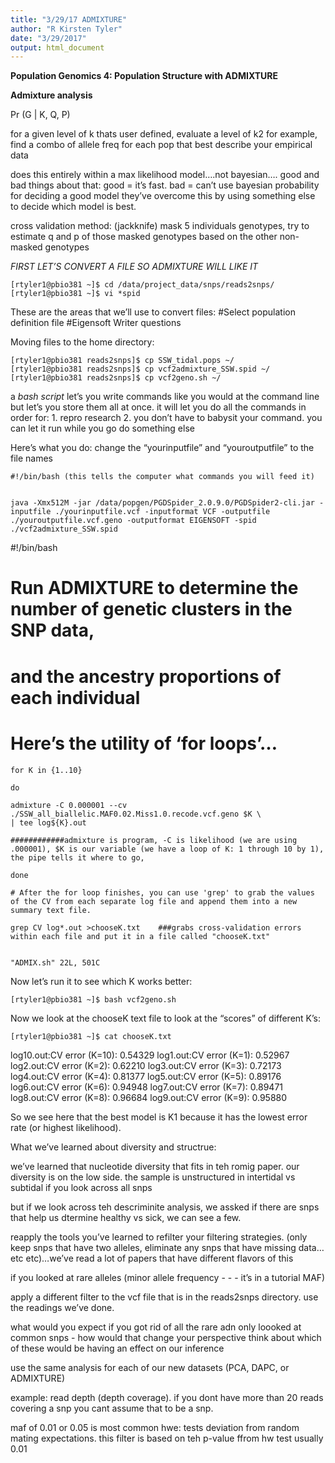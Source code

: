 ```yaml
---
title: "3/29/17 ADMIXTURE"
author: "R Kirsten Tyler"
date: "3/29/2017"
output: html_document
---
```


**Population Genomics 4: Population Structure with ADMIXTURE**

**Admixture analysis**

Pr (G | K, Q, P)

for a given level of k thats user defined, evaluate a level of k2 for example, find  a combo of allele freq for each pop that best describe your empirical data

does this entirely within a max likelihood model....not bayesian.... 
    good and bad things about that: good = it's fast. bad = can't use bayesian probability for deciding a good model
    they've overcome this by using something else to decide which model is best.

cross validation method: (jackknife) mask 5 individuals genotypes, try to estimate q and p of those masked genotypes based on the other non-masked genotypes

*FIRST LET'S CONVERT A FILE SO ADMIXTURE WILL LIKE IT*
```{}
[rtyler1@pbio381 ~]$ cd /data/project_data/snps/reads2snps/
[rtyler1@pbio381 ~]$ vi *spid
```

These are the areas that we'll use to convert files: 
#Select population definition file 
#Eigensoft Writer questions

Moving files to the home directory: 
```{}
[rtyler1@pbio381 reads2snps]$ cp SSW_tidal.pops ~/
[rtyler1@pbio381 reads2snps]$ cp vcf2admixture_SSW.spid ~/
[rtyler1@pbio381 reads2snps]$ cp vcf2geno.sh ~/

```

a *bash script* let's you write commands like you would at the command line but let's you store them all at once. it will let you do all the commands in order for: 
  1. repro research
  2. you don't have to babysit your command. you can let it run while you go do something else
  

Here's what you do:  change the "yourinputfile" and "youroutputfile" to the file names
```{}
#!/bin/bash (this tells the computer what commands you will feed it)


java -Xmx512M -jar /data/popgen/PGDSpider_2.0.9.0/PGDSpider2-cli.jar -inputfile ./yourinputfile.vcf -inputformat VCF -outputfile ./youroutputfile.vcf.geno -outputformat EIGENSOFT -spid ./vcf2admixture_SSW.spid

```

#!/bin/bash

# Run ADMIXTURE to determine the number of genetic clusters in the SNP data, 
# and the ancestry proportions of each individual

# Here's the utility of 'for loops'...

```{}
for K in {1..10}

do

admixture -C 0.000001 --cv ./SSW_all_biallelic.MAF0.02.Miss1.0.recode.vcf.geno $K \
| tee log${K}.out

############admixture is program, -C is likelihood (we are using .000001), $K is our variable (we have a loop of K: 1 through 10 by 1), the pipe tells it where to go, 

done

# After the for loop finishes, you can use 'grep' to grab the values of the CV from each separate log file and append them into a new summary text file.

grep CV log*.out >chooseK.txt    ###grabs cross-validation errors within each file and put it in a file called "chooseK.txt"


"ADMIX.sh" 22L, 501C             
```

Now let's run it to see which K works better: 

```{}
[rtyler1@pbio381 ~]$ bash vcf2geno.sh 
```

Now we look at the chooseK text file to look at the "scores" of different K's: 

```{}
[rtyler1@pbio381 ~]$ cat chooseK.txt 
```

log10.out:CV error (K=10): 0.54329
log1.out:CV error (K=1): 0.52967
log2.out:CV error (K=2): 0.62210
log3.out:CV error (K=3): 0.72173
log4.out:CV error (K=4): 0.81377
log5.out:CV error (K=5): 0.89176
log6.out:CV error (K=6): 0.94948
log7.out:CV error (K=7): 0.89471
log8.out:CV error (K=8): 0.96684
log9.out:CV error (K=9): 0.95880

So we see here that the best model is K1 because it has the lowest error rate (or highest likelihood). 

What we've learned about diversity and structrue: 


we've learned that nucleotide diversity that fits in teh romig paper. our diversity is on the low side. the sample is unstructured in intertidal vs subtidal if you look across all snps

but if we look across teh descriminite analysis, we assked if there are snps that help us dtermine healthy vs sick, we can see a few. 

reapply the tools you've learned to refilter your filtering strategies. (only keep snps that have two alleles, eliminate any snps that have missing data...etc etc)...we've read a lot of papers that have different flavors of this

if you looked at rare alleles (minor allele frequency - - - it's in a tutorial MAF)

apply a different filter to the vcf file that is in the reads2snps directory. use the readings we've done. 

what would you expect if you got rid of all the rare adn only loooked at common snps - how would that change your perspective
think about which of these would be having an effect on our inference

use the same analysis for each of our new datasets (PCA, DAPC, or ADMIXTURE)

example: read depth (depth coverage). if you dont have more than 20 reads covering a snp you cant assume that to be a snp. 

maf of 0.01 or 0.05 is most common
hwe: tests deviation from random mating expectations. this filter is based on teh p-value ffrom hw test usually 
0.01













